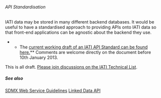 ====== API Standardisation ======

IATI data may be stored in many different backend databases. It would be useful to have a standardised approach to providing APIs onto IATI data so that front-end applications can be agnostic about the backend they use. 

**The [[https://docs.google.com/document/d/1gxvmYZSDXBTSMAU16bxfFd-hn1lYVY1c2olkXbuPBj4/edit|current working draft of an IATI API Standard can be found here.]]** Comments are welcome directly on the document before 10th January 2013.

<note important>This is all draft. [[https://groups.google.com/d/topic/iati-technical/eFRluh5wXQE/discussion|Please join discussions on the IATI Technical List]].</note>

===== See also =====

[[http://sdmx.org/wp-content/uploads/2011/04/SDMX_2-1_SECTION_7_WebServicesGuidelines.pdf|SDMX Web Service Guidelines]]
[[http://code.google.com/p/linked-data-api/|Linked Data API]]